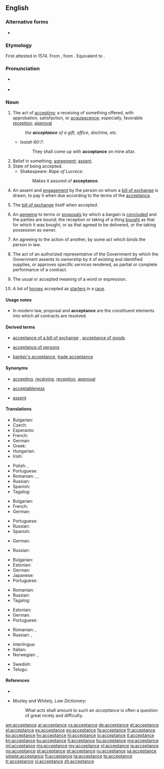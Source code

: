 ==English==

===Alternative forms===
* {{qualifier|obsolete}} {{l|en|acceptaunce}}

===Etymology===
First attested in 1574. From {{etyl|frm|en}} {{term|acceptance|lang=frm}}, from {{etyl|fro|en}} {{term|accepter||accept|lang=fro}}. Equivalent to {{suffix|accept|ance|nocat=1|lang=en}}.

===Pronunciation===
* {{a|US}} {{IPA|/ək.ˈsɛp.təns/|lang=en}}
* {{audio|En-us-acceptance.ogg|Audio (US)|lang=en}}

===Noun===
{{en-noun}}

# The act of [[accepting]]; a receiving of something offered, with approbation, satisfaction, or [[acquiescence]]; especially, favorable [[reception]]; [[approval]]
#: ''the '''acceptance''' of a gift, office, doctrine, etc.''
#* ''Isaiah 60:7'':
#*: They shall come up with '''acceptance''' on mine altar.
# Belief in something; [[agreement]]; [[assent]].
# State of being accepted.
#* Shakespeare: ''Rape of Lucrece'':
#*: Makes it assured of '''acceptance'''.
# {{context|business|finance|lang=en}} An assent and [[engagement]] by the person on whom a [[bill of exchange]] is drawn, to pay it when due according to the terms of the [[acceptance]].
# {{context|business|finance|lang=en}} The [[bill of exchange]] itself when accepted.
# An [[agreeing]] to terms or [[proposals]] by which a bargain is [[concluded]] and the parties are bound; the reception or taking of a thing [[bought]] as that for which it was bought, or as that agreed to be delivered, or the taking possession as owner.
# {{context|legal|lang=en}} An agreeing to the action of another, by some act which binds the person in law.
# {{context|US|government|lang=en}} The act of an authorized representative of the Government by which the Government assents to ownership by it of existing and identified supplies, or approves specific services rendered, as partial or complete performance of a contract.
# The usual or accepted meaning of a word or expression.
# {{context|Australia|New Zealand|pluralonly|lang=en}} A list of [[horse]]s accepted as [[starter]]s in a [[race]].

====Usage notes====
* {{sense|legal|An agreeing to the action of another, by some act which binds the person in law}} In modern law, proposal and '''acceptance''' are the constituent elements into which all contracts are resolved.

====Derived terms====
* {{sense|US Government|act of an authorized representative to assent to ownership or approve services rendered}} [[acceptance of a bill of exchange]]<!-- If this meets CFI, move the following synonyms and def to that entry: '''check''', '''draft''', or '''order''', "an engagement to pay it according to the terms. This engagement is usually made by writing the word "accepted" across the face of the bill." -->, [[acceptance of goods]] <!-- If this meets CFI, move the following def to that entry: "under the statute of frauds, is an [[intelligent]] acceptance by a party [[knowing]] the nature of the [[transaction]]." -->
* [[acceptance of persons]] <!-- If this meets CFI, move the following to that entry: "[[partiality]], [[favoritism]]. See under [[accept]]." -->
* {{sense|business, finance}} [[banker's acceptance]], [[trade acceptance]]

====Synonyms====
* {{sense|act of accepting}} [[accepting]], [[receiving]], [[reception]], [[approval]]
* {{sense|State of being accepted}} [[acceptableness]]
* {{sense|commerce|assent and engagement of a bill of exchange}} [[assent]]

====Translations====
{{trans-top|receiving of something offered}}
* Bulgarian: {{t+|bg|приемане}}
* Czech: {{t|cs|přijetí|n}}
* Esperanto: {{t|eo|akceptaĵo}}
* French: {{t+|fr|acceptation|f}}
* German: {{t+|de|Annahme|f}}
* Greek: {{t+|el|αποδοχή|f|sc=Grek}}
* Hungarian: {{t+|hu|elfogadás}}
* Irish: {{t|ga|glacadh|m}}
{{trans-mid}}
* Polish: {{t+|pl|przyjęcie|n}}, {{t+|pl|akceptacja|f}}
* Portuguese: {{t+|pt|aceitação|f}}
* Romanian: {{t+|ro|acceptare|f}}, {{t|ro|acceptanță|f}}, {{t+|ro|primire|f}}
* Russian: {{t+|ru|получе́ние|n}}
* Spanish: {{t+|es|aceptación|f}}
* Tagalog: {{t|tl|pagtanggap}}
{{trans-bottom}}

{{trans-top|(commerce) An assent and engagement by the person on whom a bill of exchange is drawn}}
* Bulgarian: {{t|bg|акцептиране}}
* French: {{t+|fr|acceptation|f}}
* German: {{t+|de|Akzeptanz|f}}
{{trans-mid}}
* Portuguese: {{t+|pt|aceite|m}}
* Russian: {{t+|ru|акце́пт|m}}
* Spanish: {{t+|es|aceptación|f}}
{{trans-bottom}}

{{trans-top|(commerce) The bill itself when accepted.}}
* German: {{t+|de|Vertrag|m}}
{{trans-mid}}
* Russian: {{t+|ru|догово́р|m}}
{{trans-bottom}}

{{trans-top|An agreeing to terms or proposals}}
* Bulgarian: {{t+|bg|съгласие}}
* Estonian: {{t|et|nõusolek}}
* German: {{t+|de|Akzeptanz|f}}
* Japanese: {{t+|ja|承諾|tr=shōdaku|sc=Jpan}}
* Portuguese: {{t+|pt|aceitação|f}}
{{trans-mid}}
* Romanian: {{t+|ro|acceptare|f}}
* Russian: {{t+|ru|приня́тие|n}}
* Tagalog: {{t|tl|pagsang-ayon}}
{{trans-bottom}}

{{trans-top|(law) An agreeing to the action of another}}
* Estonian: {{t+|et|heakskiitmine}}
* German: {{t+|de|Annahme|f}}
* Portuguese: {{t+|pt|aceitação|f}}
{{trans-mid}}
* Romanian: {{t+|ro|acceptare}}, {{t+|ro|accepție}}
* Russian: {{t+|ru|одобре́ние|n}}, {{t+|ru|призна́ние|n}}
{{trans-bottom}}

{{trans-top|(US Government) The act of an authorized representative of the Government}}
{{trans-mid}}
{{trans-bottom}}

{{trans-top|(obsolete) acceptation}}
{{trans-mid}}
{{trans-bottom}}

{{trans-top|(Australia and New Zealand, plural) A list of horses accepted as starters in a race.}}
{{trans-mid}}
{{trans-bottom}}

{{checktrans-top}}
* Interlingua: {{t-check|ia|acceptation}}
* Italian: {{t+check|it|accettazione}}
* Norwegian: {{t-check|no|godtagelse|c}}, {{t+check|no|aksept|c}}
{{trans-mid}}
* Swedish: {{qualifier|1}} {{t+check|sv|acceptans}}
* Telugu: {{t+check|te|అంగీకారం|tr=aMgIkaaraM|sc=Telu}}
{{trans-bottom}}

====References====
* {{R:Webster 1913}}
* {{sense|legal|An agreeing to the action of another, by some act which binds the person in law}} Mozley and Whitely, ''Law Dictionary'':
*: What acts shall amount to such an ''acceptance'' is often a question of great nicety and difficulty.

[[am:acceptance]]
[[ar:acceptance]]
[[cs:acceptance]]
[[de:acceptance]]
[[et:acceptance]]
[[el:acceptance]]
[[es:acceptance]]
[[eo:acceptance]]
[[fa:acceptance]]
[[fr:acceptance]]
[[ko:acceptance]]
[[hy:acceptance]]
[[hi:acceptance]]
[[io:acceptance]]
[[it:acceptance]]
[[kn:acceptance]]
[[ku:acceptance]]
[[lt:acceptance]]
[[hu:acceptance]]
[[mg:acceptance]]
[[ml:acceptance]]
[[ms:acceptance]]
[[my:acceptance]]
[[nl:acceptance]]
[[ja:acceptance]]
[[no:acceptance]]
[[pl:acceptance]]
[[pt:acceptance]]
[[ru:acceptance]]
[[sa:acceptance]]
[[simple:acceptance]]
[[fi:acceptance]]
[[ta:acceptance]]
[[te:acceptance]]
[[tr:acceptance]]
[[vi:acceptance]]
[[zh:acceptance]]